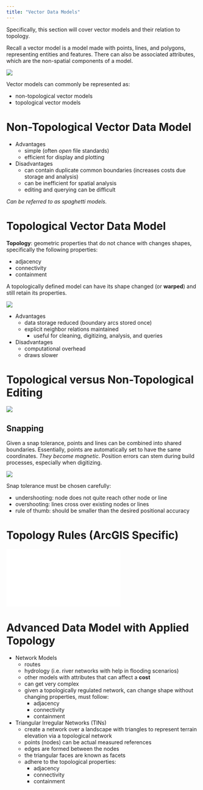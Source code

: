 ```yaml
---
title: "Vector Data Models"
---
```


Specifically, this section will cover vector models and their relation to topology.

Recall a vector model is a model made with points, lines, and polygons, representing entities and features. There can also be associated attributes, which are the non-spatial components of a model.

![](images/vector_model_1.png)

Vector models can commonly be represented as:

- non-topological vector models
- topological vector models

# Non-Topological Vector Data Model

- Advantages
  - simple (often *open* file standards)
  - efficient for display and plotting
- Disadvantages
  - can contain duplicate common boundaries (increases costs due storage and analysis)
  - can be inefficient for spatial analysis
  - editing and querying can be difficult
  
*Can be referred to as spaghetti models.*
  
# Topological Vector Data Model

**Topology**: geometric properties that do not chance with changes shapes, specifically the following properties:

- adjacency
- connectivity
- containment

A topologically defined model can have its shape changed (or **warped**) and still retain its properties.

![](images/vector_model_2.png)

- Advantages
  - data storage reduced (boundary arcs stored once)
  - explicit neighbor relations maintained
    - useful for cleaning, digitizing, analysis, and queries
- Disadvantages
  - computational overhead
  - draws slower
  
# Topological versus Non-Topological Editing

![](images/vector_model_3.png)

## Snapping

Given a snap tolerance, points and lines can be combined into shared boundaries. Essentially, points are automatically set to have the same coordinates. *They become magnetic*. Position errors can stem during build processes, especially when digitizing.

![](images/vector_model_4.png)

Snap tolerance must be chosen carefully:

- undershooting: node does not quite reach other node or line
- overshooting: lines cross over existing nodes or lines
- rule of thumb: should be smaller than the desired positional accuracy

# Topology Rules (ArcGIS Specific)

![](images/topology_rules_1.pdf)

# Advanced Data Model with Applied Topology

- Network Models
  - routes
  - hydrology (i.e. river networks with help in flooding scenarios)
  - other models with attributes that can affect a **cost**
  - can get very complex
  - given a topologically regulated network, can change shape without changing properties, must follow:
    - adjacency
    - connectivity
    - containment
- Triangular Irregular Networks (TINs)
  - create a network over a landscape with triangles to represent terrain elevation via a topological network
  - points (nodes) can be actual measured references
  - edges are formed between the nodes
  - the triangular faces are known as facets
  - adhere to the topological properties:
    - adjacency
    - connectivity
    - containment
